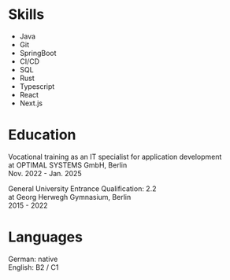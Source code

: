 # Skills

- Java
- Git
- SpringBoot
- CI/CD
- SQL
- Rust
- Typescript
- React
- Next.js

# Education

Vocational training as an IT specialist for application development <br/>
at OPTIMAL SYSTEMS GmbH, Berlin <br/>
Nov. 2022 - Jan. 2025

General University Entrance Qualification: 2.2 <br/>
at Georg Herwegh Gymnasium, Berlin <br/>
2015 - 2022

# Languages

German: native <br/>
English: B2 / C1

